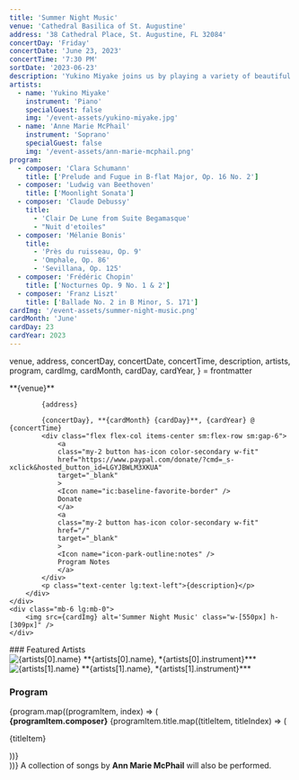 ```yaml
---
title: 'Summer Night Music'
venue: 'Cathedral Basilica of St. Augustine'
address: '38 Cathedral Place, St. Augustine, FL 32084'
concertDay: 'Friday'
concertDate: 'June 23, 2023'
concertTime: '7:30 PM'
sortDate: '2023-06-23'
description: 'Yukino Miyake joins us by playing a variety of beautiful works by Debussy, Schumann, Beethoven, and more! Ann Marie McPhail will also be joining us to sing a few songs.'
artists:
  - name: 'Yukino Miyake'
    instrument: 'Piano'
    specialGuest: false
    img: '/event-assets/yukino-miyake.jpg'
  - name: 'Anne Marie McPhail'
    instrument: 'Soprano'
    specialGuest: false
    img: '/event-assets/ann-marie-mcphail.png'
program:
  - composer: 'Clara Schumann'
    title: ['Prelude and Fugue in B-flat Major, Op. 16 No. 2']
  - composer: 'Ludwig van Beethoven'
    title: ['Moonlight Sonata']
  - composer: 'Claude Debussy'
    title:
      - 'Clair De Lune from Suite Begamasque'
      - "Nuit d'etoiles"
  - composer: 'Mélanie Bonis'
    title:
      - 'Près du ruisseau, Op. 9'
      - 'Omphale, Op. 86'
      - 'Sevillana, Op. 125'
  - composer: 'Frédéric Chopin'
    title: ['Nocturnes Op. 9 No. 1 & 2']
  - composer: 'Franz Liszt'
    title: ['Ballade No. 2 in B Minor, S. 171']
cardImg: '/event-assets/summer-night-music.png'
cardMonth: 'June'
cardDay: 23
cardYear: 2023
---
```


  venue,
  address,
  concertDay,
  concertDate,
  concertTime,
  description,
  artists,
  program,
  cardImg,
  cardMonth,
  cardDay,
  cardYear,
} = frontmatter

<div class="flex flex-col-reverse items-center justify-between lg:flex-row">
    <div>
        <div class="flex flex-col gap-4 max-w-[560px] items-center lg:items-start text-center sm:text-left">
            **{venue}**
            
            {address}

            {concertDay}, **{cardMonth} {cardDay}**, {cardYear} @ {concertTime}
            <div class="flex flex-col items-center sm:flex-row sm:gap-6">
                <a
                class="my-2 button has-icon color-secondary w-fit"
                href="https://www.paypal.com/donate/?cmd=_s-xclick&hosted_button_id=LGYJBWLM3XKUA"
                target="_blank"
                >
                <Icon name="ic:baseline-favorite-border" />
                Donate
                </a>
                <a
                class="my-2 button has-icon color-secondary w-fit"
                href="/"
                target="_blank"
                >
                <Icon name="icon-park-outline:notes" />
                Program Notes
                </a>
            </div>
            <p class="text-center lg:text-left">{description}</p>
        </div>
    </div>
    <div class="mb-6 lg:mb-0">
        <img src={cardImg} alt='Summer Night Music' class="w-[550px] h-[309px]" />
    </div>

</div>

<div class="flex flex-col items-center lg:items-start lg:flex-row custom:justify-center custom:gap-5 post-custom:justify-start post-custom:gap-[9.25rem] py-8 border-b-2 border-neutral-900 dark:border-neutral-300 mb-10 lg:mb-12">
    <div class="flex flex-col text-center lg:text-left">
        ### Featured Artists
        <div class="flex flex-col items-center gap-10 my-4 sm:items-start sm:flex-row">
            <div>
                <img src={artists[0].img} alt={artists[0].name} class="w-[200px] h-[300px]" />
                **{artists[0].name}, *{artists[0].instrument}***
            </div>
            <div>
                <img src={artists[1].img} alt={artists[1].name} class="w-[200px] h-[300px] pl-7 lg:pl-0" />
                **{artists[1].name}, *{artists[1].instrument}***
            </div>
        </div>
    </div>
    <div class="flex flex-col pt-6 sm:text-center lg:text-left lg:pt-0">
        <h3 class="text-center xl:text-left">Program</h3>
        <div class="flex flex-col gap-6 my-4 text-center post-custom:text-left">
            {program.map((programItem, index) => (
                 <div key={index}>
                 <strong>{programItem.composer}</strong>
                {programItem.title.map((titleItem, titleIndex) => (
                 <p key={titleIndex}>{titleItem}</p>
                 ))}
             </div>
            ))}
            A collection of songs by <strong>Ann Marie McPhail</strong> will also be performed.
        </div>
    </div>
</div>
